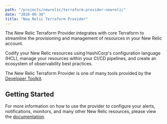```yaml
---
path: "/projects/newrelic/terraform-provider-newrelic"
date: "2020-06-30"
title: "New Relic Terraform Provider"
---
```


<!-- Imports must occur at the top of the file -->

The New Relic Terraform Provider integrates with core Terraform to streamline the provisioning and management of resources in your New Relic account.

Codify your New Relic resources using HashiCorp's configuration language (HCL), manage your resources within your CI/CD pipelines, and create an ecosystem of observability best practices.

The New Relic Terraform Provider is one of many tools provided by the [Developer Toolkit](https://newrelic.github.io/developer-toolkit/).

## Getting Started

For more information on how to use the provider to configure your alerts, notifications, monitors, and many other New Relic resources, please view the [documentation](https://registry.terraform.io/providers/newrelic/newrelic/latest/docs).

